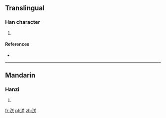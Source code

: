 ==Translingual==

===Han character===
{{Han char|rn=85|rad=水|as=06|sn=9|four=3813<sub>4</sub>|canj=水廿大 (ETK)}}

# {{defn|Han|sort=水06}}

====References====
* {{Han ref|kx=0623.150|dkj=17441|hdz=31616.020|uh=6D42|ud=27970|bh=CF7E|bd=53118}}

----

==Mandarin==

===Hanzi===
{{cmn-hanzi|pin=[[yì]] ([[yi4]])|wg=i<sup>4</sup>}}

# {{defn|lang=cmn|sort=水06}}

[[fr:浂]]
[[pl:浂]]
[[zh:浂]]
